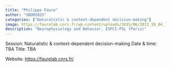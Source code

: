 ```yaml
---
title: "Philippe Faure"
author: "SBDM2025"
categories: ["Naturalistic & context-dependent decision-making"]
image: https://faurelab.cnrs.fr/wp-content/uploads/2015/06/2013_10_04_labo_philippe_0470-5.jpg
description: "Neurophysiology and Behavior, ESPCI-PSL (Paris)" 
---
```


Session: Naturalistic & context-dependent decision-making
Date & time: TBA
Title: TBA

Website: [https://faurelab.cnrs.fr/](https://faurelab.cnrs.fr/)